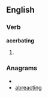 ==English==
===Verb===
'''acerbating'''
#{{present participle of|[[acerbate]]}}

===Anagrams===
* {{alphagram|aabceginrt}}
* [[abreacting#English|abreacting]]